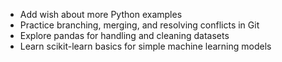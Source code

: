 - Add wish about more Python examples
- Practice branching, merging, and resolving conflicts in Git
- Explore pandas for handling and cleaning datasets
- Learn scikit-learn basics for simple machine learning models
